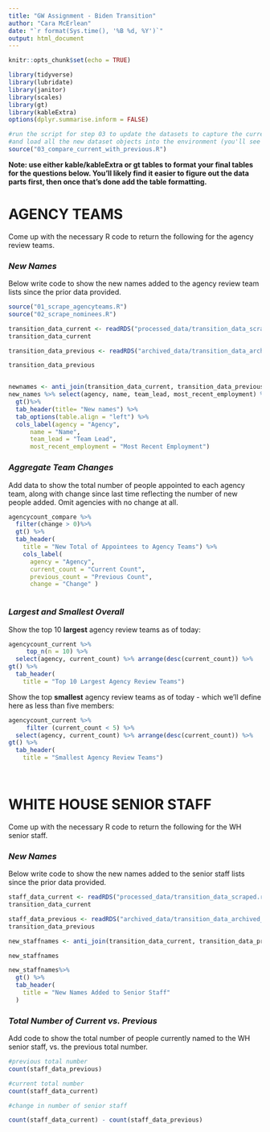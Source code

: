```yaml
---
title: "GW Assignment - Biden Transition"
author: "Cara McErlean"
date: "`r format(Sys.time(), '%B %d, %Y')`"
output: html_document
---
```


```r
knitr::opts_chunk$set(echo = TRUE)

library(tidyverse)
library(lubridate)
library(janitor)
library(scales)
library(gt)
library(kableExtra)
options(dplyr.summarise.inform = FALSE)

#run the script for step 03 to update the datasets to capture the current live verions
#and load all the new dataset objects into the environment (you'll see them populate on the upper right window)
source("03_compare_current_with_previous.R")


```

**Note: use either kable/kableExtra or gt tables to format your final tables for the questions below. You'll likely find it easier to figure out the data parts first, then once that's done add the table formatting.**

# AGENCY TEAMS

Come up with the necessary R code to return the following for the agency review teams.

### *New Names*

Below write code to show the new names added to the agency review team lists since the prior data provided.
  

```r
source("01_scrape_agencyteams.R")
source("02_scrape_nominees.R")

transition_data_current <- readRDS("processed_data/transition_data_scraped.rds")
transition_data_current

transition_data_previous <- readRDS("archived_data/transition_data_archived_2020_11_24t09_52.rds")

transition_data_previous


newnames <- anti_join(transition_data_current, transition_data_previous, by = "idstring")
new_names %>% select(agency, name, team_lead, most_recent_employment) %>%
  gt()%>%
  tab_header(title= "New names") %>%
  tab_options(table.align = "left") %>%  
  cols_label(agency = "Agency",
      name = "Name",
      team_lead = "Team Lead",
      most_recent_employment = "Most Recent Employment")

```


### *Aggregate Team Changes*

Add data to show the total number of people appointed to each agency team, along with change since last time reflecting the number of new people added. Omit agencies with no change at all.  
  

```r


agencycount_compare %>%
  filter(change > 0)%>%
  gt() %>%
  tab_header(
    title = "New Total of Appointees to Agency Teams") %>%
    cols_label(
      agency = "Agency",
      current_count = "Current Count",
      previous_count = "Previous Count",
      change = "Change" )



```


### *Largest and Smallest Overall*

Show the top 10 **largest** agency review teams as of today:

```r
agencycount_current %>% 
     top_n(n = 10) %>%
  select(agency, current_count) %>% arrange(desc(current_count)) %>%
gt() %>%
  tab_header(
    title = "Top 10 Largest Agency Review Teams")

```

Show the top **smallest** agency review teams as of today - which we'll define here as less than five members:

```r


agencycount_current %>% 
     filter (current_count < 5) %>%
  select(agency, current_count) %>% arrange(desc(current_count)) %>%
gt() %>%
  tab_header(
    title = "Smallest Agency Review Teams")

 

```



# WHITE HOUSE SENIOR STAFF

Come up with the necessary R code to return the following for the WH senior staff.

### *New Names*

Below write code to show the new names added to the senior staff lists since the prior data provided.  
  

```r

staff_data_current <- readRDS("processed_data/transition_data_scraped.rds")
transition_data_current

staff_data_previous <- readRDS("archived_data/transition_data_archived_2020_11_24t09_52.rds")
transition_data_previous

new_staffnames <- anti_join(transition_data_current, transition_data_previous, by = "idstring")

new_staffnames

new_staffnames%>%
  gt() %>%
  tab_header(
    title = "New Names Added to Senior Staff"
  ) 

```


### *Total Number of Current vs. Previous*

Add code to show the total number of people currently named to the WH senior staff, vs. the previous total number.  
  

```r


#previous total number
count(staff_data_previous)

#current total number
count(staff_data_current)

#change in number of senior staff

count(staff_data_current) - count(staff_data_previous)



```
